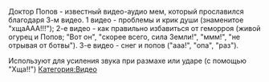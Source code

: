 Доктор Попов - известный видео-аудио мем, который прославился благодаря 3-м видео. 1 видео - проблемы и крик души (знаменитое "хщаААА!!!"); 2-е видео - как правильно избавиться от геморроя (живой огурец и Попов; "Вот он", "скорее всего, сила Земли!", "ммм!", "не отрывая от ботвы"). 3-е видео - снег и попов ("ааа!", "опа", "раз"). 

Используют для усиления звука при размахе или ударе (с помощью "Хща!!")
[[Категория:Видео]]